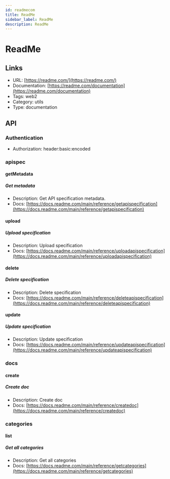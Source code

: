 ```yaml
---
id: readmecom
title: ReadMe
sidebar_label: ReadMe
description: ReadMe
---
```


# ReadMe

## Links

* URL: [https://readme.com/](https://readme.com/)
* Documentation: [https://readme.com/documentation](https://readme.com/documentation)
* Tags: web2
* Category: utils
* Type: documentation

## API

### Authentication

* Authorization: header:basic:encoded

### apispec

#### getMetadata

##### Get metadata

* Description: Get API specification metadata.
* Docs: [https://docs.readme.com/main/reference/getapispecification](https://docs.readme.com/main/reference/getapispecification)

#### upload

##### Upload specification

* Description: Upload specification
* Docs: [https://docs.readme.com/main/reference/uploadapispecification](https://docs.readme.com/main/reference/uploadapispecification)

#### delete

##### Delete specification

* Description: Delete specification
* Docs: [https://docs.readme.com/main/reference/deleteapispecification](https://docs.readme.com/main/reference/deleteapispecification)

#### update

##### Update specification

* Description: Update specification
* Docs: [https://docs.readme.com/main/reference/updateapispecification](https://docs.readme.com/main/reference/updateapispecification)

### docs

#### create

##### Create doc

* Description: Create doc
* Docs: [https://docs.readme.com/main/reference/createdoc](https://docs.readme.com/main/reference/createdoc)

### categories

#### list

##### Get all categories

* Description: Get all categories
* Docs: [https://docs.readme.com/main/reference/getcategories](https://docs.readme.com/main/reference/getcategories)
